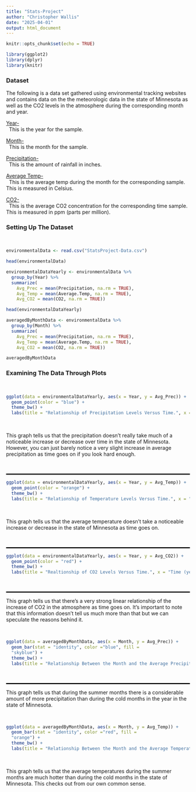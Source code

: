 ```yaml
---
title: "Stats-Project"
author: "Christopher Wallis"
date: "2025-04-01"
output: html_document
---
```


```r
knitr::opts_chunk$set(echo = TRUE)
```

```r

library(ggplot2)
library(dplyr)
library(knitr)

```


<h3><strong> Dataset </strong></h3>

The following is a data set gathered using environmental tracking websites and contains data on the the meteorologic data in the state of Minnesota as well as the CO2 levels in the atmosphere during the corresponding month and year.

<u> Year- </u>
<br>
&nbsp; This is the year for the sample.

<u> Month- </u>
<br>
&nbsp; This is the month for the sample.

<u> Precipitation- </u>
<br>
&nbsp; This is the amount of rainfall in inches.

<u> Average Temp- </u>
<br>
&nbsp; This is the average temp during the month for the corresponding sample. This is measured in Celsius.

<u> CO2- </u>
<br>
&nbsp; This is the average CO2 concentration for the corresponding time sample. This is measured in ppm (parts per million).


<h3><strong> Setting Up The Dataset </strong></h3>
<br>

```r

environmentalData <- read.csv("StatsProject-Data.csv")

head(environmentalData)

```

```r

environmentalDataYearly <- environmentalData %>%
  group_by(Year) %>%
  summarize(
    Avg_Prec = mean(Precipitation, na.rm = TRUE),
    Avg_Temp = mean(Average.Temp, na.rm = TRUE),
    Avg_CO2 = mean(CO2, na.rm = TRUE))

head(environmentalDataYearly)

```

```r

averagedByMonthData <- environmentalData %>%
  group_by(Month) %>%
  summarize(
    Avg_Prec = mean(Precipitation, na.rm = TRUE),
    Avg_Temp = mean(Average.Temp, na.rm = TRUE),
    Avg_CO2 = mean(CO2, na.rm = TRUE))

averagedByMonthData

```


<h3><strong> Examining The Data Through Plots </strong></h3>
<br>

```r

ggplot(data = environmentalDataYearly, aes(x = Year, y = Avg_Prec)) +
  geom_point(color = "blue") +
  theme_bw() +
  labs(title = "Relationship of Precipitation Levels Versus Time.", x = "Time (years)", y = "Precipitation (inches)")

```

<br>

This graph tells us that the precipitation doesn't really take much of a noticeable increase or decrease over time in the state of Minnesota. However, you can just barely notice a very slight increase in average precipitation as time goes on if you look hard enough. 

<br>
<hr style="border: 1px solid black;">

```r

ggplot(data = environmentalDataYearly, aes(x = Year, y = Avg_Temp)) +
  geom_point(color = "orange") +
  theme_bw() +
  labs(title = "Relationship of Temperature Levels Versus Time.", x = "Time (years)", y = "Temperature (C°)")

```

<br>

This graph tells us that the average temperature doesn't take a noticeable increase or decrease in the state of Minnesota as time goes on.

<br>
<hr style="border: 1px solid black;">

```r

ggplot(data = environmentalDataYearly, aes(x = Year, y = Avg_CO2)) +
  geom_point(color = "red") +
  theme_bw() +
  labs(title = "Realtionship of CO2 Levels Versus Time.", x = "Time (years)", y = "CO2 (ppm)")

```

<br>
<hr style="border: 1px solid black;">

This graph tells us that there's a very strong linear relationship of the increase of CO2 in the atmosphere as time goes on. It's important to note that this information doesn't tell us much more than that but we can speculate the reasons behind it.

<br>

```r

ggplot(data = averagedByMonthData, aes(x = Month, y = Avg_Prec)) + 
  geom_bar(stat = "identity", color ="blue", fill =
  "skyblue") +
  theme_bw() +
  labs(title = "Relationship Between the Month and the Average Precipitation.", x = "Month", y = "Average Precipitation (inches)")

```

<br>
<hr style="border: 1px solid black;">

This graph tells us that during the summer months there is a considerable amount of more precipitation than during the cold months in the year in the state of Minnesota.

<br>

```r

ggplot(data = averagedByMonthData, aes(x = Month, y = Avg_Temp)) + 
  geom_bar(stat = "identity", color ="red", fill =
  "orange") +
  theme_bw() +
  labs(title = "Relationship Between the Month and the Average Temperature.", x = "Month", y = "Average Temperature (C°)")

```

<br>

This graph tells us that the average temperatures during the summer months are much hotter than during the cold months in the state of Minnesota. This checks out from our own common sense.

<br>


